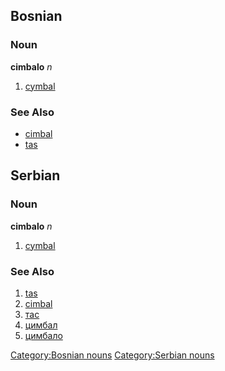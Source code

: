 ==Bosnian==
===Noun===
'''cimbalo''' ''n''
[[Category:Bosnian nouns]]
#[[cymbal]]
===See Also===
*[[cimbal]]
*[[tas]]

==Serbian==
===Noun===
'''cimbalo''' ''n''
[[Category:Serbian nouns]]
#[[cymbal]]
===See Also===
#[[tas]]
#[[cimbal]]
#[[тас]]
#[[цимбал]]
#[[цимбало]]